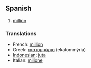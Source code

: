==Spanish==

# [[million]]

===Translations===

*French: [[million]]
*Greek: [[εκατομμύριο]] (ekatommýria)
*[[Indonesian]]: [[juta]]
*Italian: [[milione]]